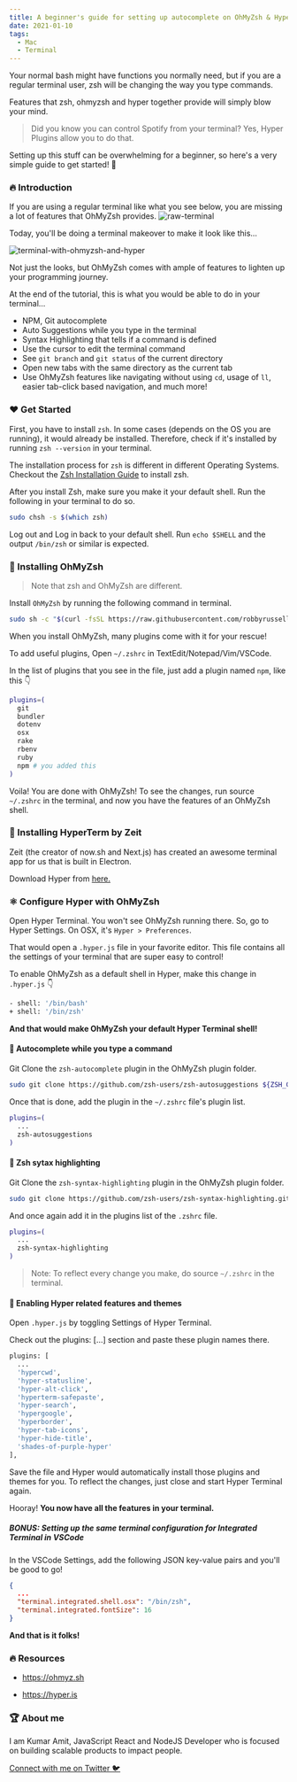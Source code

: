 ```yaml
---
title: A beginner's guide for setting up autocomplete on OhMyZsh & Hyper with plugins & themes!
date: 2021-01-10
tags:
  - Mac
  - Terminal
---
```


Your normal bash might have functions you normally need, but if you are a regular terminal user, zsh will be changing the way you type commands.

Features that zsh, ohmyzsh and hyper together provide will simply blow your mind.

>Did you know you can control Spotify from your terminal? Yes, Hyper Plugins allow you to do that.

Setting up this stuff can be overwhelming for a beginner, so here's a very simple guide to get started! 🤩

### 🔥 Introduction

If you are using a regular terminal like what you see below, you are missing a lot of features that OhMyZsh provides.
![raw-terminal](./raw-terminal.png)

Today, you'll be doing a terminal makeover to make it look like this...

![terminal-with-ohmyzsh-and-hyper](./terminal-amit.png)

Not just the looks, but OhMyZsh comes with ample of features to lighten up your programming journey.

At the end of the tutorial, this is what you would be able to do in your terminal...

- NPM, Git autocomplete
- Auto Suggestions while you type in the terminal
- Syntax Highlighting that tells if a command is defined
- Use the cursor to edit the terminal command
- See `git branch` and `git status` of the current directory
- Open new tabs with the same directory as the current tab
- Use OhMyZsh features like navigating without using `cd`, usage of `ll`, easier tab-click based navigation, and much more!

### ❤️ Get Started

First, you have to install `zsh`. In some cases (depends on the OS you are running), it would already be installed. Therefore, check if it's installed by running `zsh --version` in your terminal.

The installation process for `zsh` is different in different Operating Systems. Checkout the [Zsh Installation Guide](https://github.com/ohmyzsh/ohmyzsh/wiki/Installing-ZSH) to install zsh.

After you install Zsh, make sure you make it your default shell. Run the following in your terminal to do so.

```bash
sudo chsh -s $(which zsh)
```

Log out and Log in back to your default shell. Run `echo $SHELL` and the output `/bin/zsh` or similar is expected.

### 🔰 Installing OhMyZsh

> Note that zsh and OhMyZsh are different.

Install `OhMyZsh` by running the following command in terminal.

```bash
sudo sh -c "$(curl -fsSL https://raw.githubusercontent.com/robbyrussell/oh-my-zsh/master/tools/install.sh)"
```

When you install OhMyZsh, many plugins come with it for your rescue!

To add useful plugins, Open `~/.zshrc` in TextEdit/Notepad/Vim/VSCode.

In the list of plugins that you see in the file, just add a plugin named `npm`, like this 👇

```bash
plugins=(
  git
  bundler
  dotenv
  osx
  rake
  rbenv
  ruby
  npm # you added this
)
```

Voila! You are done with OhMyZsh! To see the changes, run source `~/.zshrc` in the terminal, and now you have the features of an OhMyZsh shell.

### 🔰 Installing HyperTerm by Zeit

Zeit (the creator of now.sh and Next.js) has created an awesome terminal app for us that is built in Electron.

Download Hyper from [here.](https://hyper.is/)

### ⚛️ Configure Hyper with OhMyZsh

Open Hyper Terminal. You won't see OhMyZsh running there. So, go to Hyper Settings. On OSX, it's `Hyper > Preferences`.

That would open a `.hyper.js` file in your favorite editor. This file contains all the settings of your terminal that are super easy to control!

To enable OhMyZsh as a default shell in Hyper, make this change in `.hyper.js` 👇

```bash
- shell: '/bin/bash'
+ shell: '/bin/zsh'
```

__And that would make OhMyZsh your default Hyper Terminal shell!__

#### 🤩 Autocomplete while you type a command

Git Clone the `zsh-autocomplete` plugin in the OhMyZsh plugin folder.
```bash
sudo git clone https://github.com/zsh-users/zsh-autosuggestions ${ZSH_CUSTOM:-~/.oh-my-zsh/custom}/plugins/zsh-autosuggestions
```

Once that is done, add the plugin in the `~/.zshrc` file's plugin list.
```bash
plugins=(
  ...
  zsh-autosuggestions
)
```

#### 🎉 Zsh sytax highlighting

Git Clone the `zsh-syntax-highlighting` plugin in the OhMyZsh plugin folder.
```bash
sudo git clone https://github.com/zsh-users/zsh-syntax-highlighting.git ${ZSH_CUSTOM:-~/.oh-my-zsh/custom}/plugins/zsh-syntax-highlighting
```

And once again add it in the plugins list of the `.zshrc` file.
```bash
plugins=(
  ... 
  zsh-syntax-highlighting
)
```

>Note: To reflect every change you make, do source `~/.zshrc` in the terminal.

#### 📯 Enabling Hyper related features and themes

Open `.hyper.js` by toggling Settings of Hyper Terminal.

Check out the plugins: [...] section and paste these plugin names there.
```bash
plugins: [
  ...
  'hypercwd',
  'hyper-statusline',
  'hyper-alt-click',
  'hyperterm-safepaste',
  'hyper-search',
  'hypergoogle',
  'hyperborder',
  'hyper-tab-icons',
  'hyper-hide-title',
  'shades-of-purple-hyper'
],
```

Save the file and Hyper would automatically install those plugins and themes for you. To reflect the changes, just close and start Hyper Terminal again.

Hooray! __You now have all the features in your terminal.__

##### BONUS: Setting up the same terminal configuration for Integrated Terminal in VSCode

In the VSCode Settings, add the following JSON key-value pairs and you'll be good to go!
```json
{
  ...
  "terminal.integrated.shell.osx": "/bin/zsh",
  "terminal.integrated.fontSize": 16
}
```

__And that is it folks!__

### 🔥 Resources

- <https://ohmyz.sh>

- <https://hyper.is>

### 🏆 About me

I am Kumar Amit, JavaScript React and NodeJS Developer who is focused on building scalable products to impact people.

[Connect with me on Twitter 🐦](https://twitter.com/amitrajofficial)